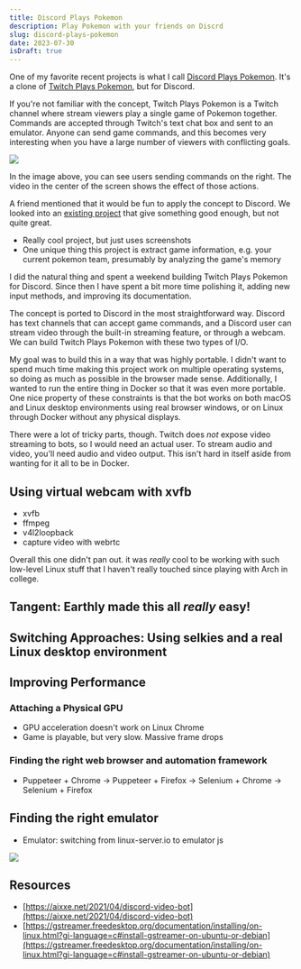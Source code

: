 ```yaml
---
title: Discord Plays Pokemon
description: Play Pokemon with your friends on Discrd
slug: discord-plays-pokemon
date: 2023-07-30
isDraft: true
---
```



One of my favorite recent projects is what I call [Discord Plays Pokemon](https://github.com/shepherdjerred/discord-plays-pokemon). It's a clone of [Twitch Plays Pokemon](https://en.wikipedia.org/wiki/Twitch_Plays_Pok%C3%A9mon), but for Discord.

If you're not familiar with the concept, Twitch Plays Pokemon is a Twitch channel where stream viewers play a single game of Pokemon together. Commands are accepted through Twitch's text chat box and sent to an emulator. Anyone can send game commands, and this becomes very interesting when you have a large number of viewers with conflicting goals.

<img src={twitchPlaysPokemon} />

In the image above, you can see users sending commands on the right. The video in the center of the screen shows the effect of those actions.

A friend mentioned that it would be fun to apply the concept to Discord. We looked into an [existing project](https://github.com/DrSkunk/discord-plays-pokemon) that give something good enough, but not quite great.

- Really cool project, but just uses screenshots
- One unique thing this project is extract game information, e.g. your current pokemon team, presumably by analyzing the game's memory

I did the natural thing and spent a weekend building Twitch Plays Pokemon for Discord. Since then I have spent a bit more time polishing it, adding new input methods, and improving its documentation.

The concept is ported to Discord in the most straightforward way. Discord has text channels that can accept game commands, and a Discord user can stream video through the built-in streaming feature, or through a webcam. We can build Twitch Plays Pokemon with these two types of I/O.

My goal was to build this in a way that was highly portable. I didn't want to spend much time making this project work on multiple operating systems, so doing as much as possible in the browser made sense. Additionally, I wanted to run the entire thing in Docker so that it was even more portable. One nice property of these constraints is that the bot works on both macOS and Linux desktop environments using real browser windows, or on Linux through Docker without any physical displays.

There were a lot of tricky parts, though. Twitch does _not_ expose video streaming to bots, so I would need an actual user. To stream audio and video, you'll need audio and video output. This isn't hard in itself aside from wanting for it all to be in Docker.

## Using virtual webcam with xvfb

- xvfb
- ffmpeg
- v4l2loopback
- capture video with webrtc

Overall this one didn't pan out. it was _really_ cool to be working with such low-level Linux stuff that I haven't really touched since playing with Arch in college.

## Tangent: Earthly made this all _really_ easy!

## Switching Approaches: Using selkies and a real Linux desktop environment

## Improving Performance

### Attaching a Physical GPU

- GPU acceleration doesn't work on Linux Chrome
- Game is playable, but very slow. Massive frame drops

### Finding the right web browser and automation framework

- Puppeteer + Chrome -> Puppeteer + Firefox -> Selenium + Chrome -> Selenium + Firefox

## Finding the right emulator

- Emulator: switching from linux-server.io to emulator js

<img src={cameraCommit} />

## Resources

- [https://aixxe.net/2021/04/discord-video-bot](https://aixxe.net/2021/04/discord-video-bot)
- [https://gstreamer.freedesktop.org/documentation/installing/on-linux.html?gi-language=c#install-gstreamer-on-ubuntu-or-debian](https://gstreamer.freedesktop.org/documentation/installing/on-linux.html?gi-language=c#install-gstreamer-on-ubuntu-or-debian)
